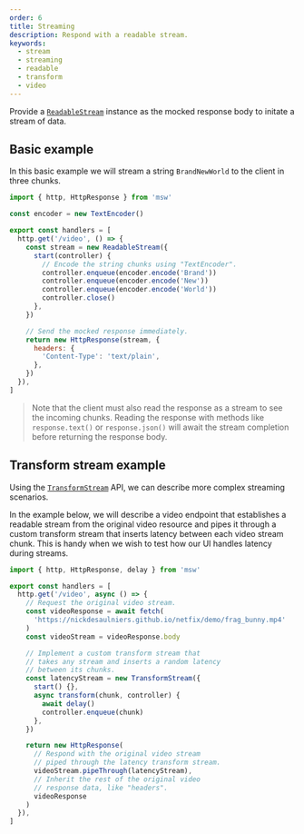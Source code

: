 ```yaml
---
order: 6
title: Streaming
description: Respond with a readable stream.
keywords:
  - stream
  - streaming
  - readable
  - transform
  - video
---
```


Provide a [`ReadableStream`](https://developer.mozilla.org/en-US/docs/Web/API/ReadableStream) instance as the mocked response body to initate a stream of data.

## Basic example

In this basic example we will stream a string `BrandNewWorld` to the client in three chunks.

```js /stream/ {7,10-13,18}
import { http, HttpResponse } from 'msw'

const encoder = new TextEncoder()

export const handlers = [
  http.get('/video', () => {
    const stream = new ReadableStream({
      start(controller) {
        // Encode the string chunks using "TextEncoder".
        controller.enqueue(encoder.encode('Brand'))
        controller.enqueue(encoder.encode('New'))
        controller.enqueue(encoder.encode('World'))
        controller.close()
      },
    })

    // Send the mocked response immediately.
    return new HttpResponse(stream, {
      headers: {
        'Content-Type': 'text/plain',
      },
    })
  }),
]
```

> Note that the client must also read the response as a stream to see the incoming chunks. Reading the response with methods like `response.text()` or `response.json()` will await the stream completion before returning the response body.

## Transform stream example

Using the [`TransformStream`](https://developer.mozilla.org/en-US/docs/Web/API/TransformStream) API, we can describe more complex streaming scenarios.

In the example below, we will describe a video endpoint that establishes a readable stream from the original video resource and pipes it through a custom transform stream that inserts latency between each video stream chunk. This is handy when we wish to test how our UI handles latency during streams.

```js {14-20,25}
import { http, HttpResponse, delay } from 'msw'

export const handlers = [
  http.get('/video', async () => {
    // Request the original video stream.
    const videoResponse = await fetch(
      'https://nickdesaulniers.github.io/netfix/demo/frag_bunny.mp4'
    )
    const videoStream = videoResponse.body

    // Implement a custom transform stream that
    // takes any stream and inserts a random latency
    // between its chunks.
    const latencyStream = new TransformStream({
      start() {},
      async transform(chunk, controller) {
        await delay()
        controller.enqueue(chunk)
      },
    })

    return new HttpResponse(
      // Respond with the original video stream
      // piped through the latency transform stream.
      videoStream.pipeThrough(latencyStream),
      // Inherit the rest of the original video
      // response data, like "headers".
      videoResponse
    )
  }),
]
```
